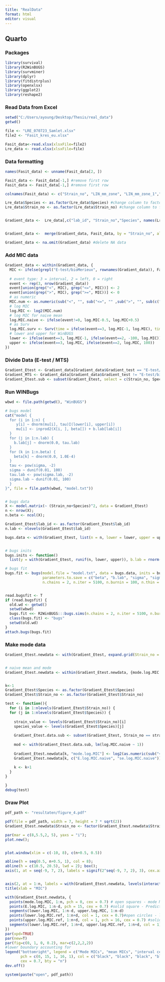 ```yaml
---
title: "RealData"
format: html
editor: visual
---
```


## Quarto

### Packages

```r
library(survival)
library(R2WinBUGS)
library(survminer)
library(dplyr)
library(fitdistrplus)
library(openxlsx)
library(ggplot2)
library(reshape2)

```

### Read Data from Excel

```r

setwd("C:/Users/ayoung/Desktop/Thesis/real_data")
getwd()

file <- "LRE_070723_Samlet.xlsx"
file2 <- "Fasit_kres_eu.xlsx"

Fasit_data<-read.xlsx(xlsxFile=file2)
Lre_data <- read.xlsx(xlsxFile=file)
```

### Data formatting

```r

names(Fasit_data) <- unname(Fasit_data[2, ])

Fasit_data <- Fasit_data[-1,] #remove first row
Fasit_data <- Fasit_data[-1,] #remove first row

colnames(Fasit_data) <- c("Strain_no", "LIN_mm_zone", "LIN_mm_zone_1","LIN_MIC_MTS","LIN_MIC_Etest","LIN_MIC_Etest_1") #change column names

Lre_data$Species <- as.factor(Lre_data$Species) #change column to factor
Lre_data$Strain_no <- as.factor(Lre_data$Strain_no) #change column to factor


Gradient_data <-  Lre_data[,c("lab_id", "Strain_no","Species", names(Lre_data)[grepl("Gradient", names(Lre_data))])]#pick only graident data


Gradient_data <-  merge(Gradient_data, Fasit_data, by = "Strain_no", all.x = TRUE)#merge gradientdata and Fasit data by matching 'Strain_no'

Gradient_data <- na.omit(Gradient_data) #delete NA data
```

### Add MIC data

```r

Gradient_data <- within(Gradient_data, {
  MIC <- ifelse(grepl("E-test/bioMerieux", rownames(Gradient_data)), Fasit_data$`LIN_MIC_Etest`, Fasit_data$`LIN_MIC_MTS`) #E-test -> using LIN_MIC_Etest/not -> LIN_MIC_MTS
 
  # event type: 3 = interval, 2 = left, 0 = right
  event <- rep(3, nrow(Gradient_data))
  event[union(grep("<", MIC), grep("<=", MIC))] <- 2
  event[union(grep(">", MIC), grep(">=", MIC))] <- 0
  # as numeric
  MIC.num <- as.numeric(sub("<", "", sub("<=", "" ,sub(">", "", sub(c(">="), "", ifelse(MIC==">256", 512,MIC))))))
  # log MIC
  log.MIC <- log2(MIC.num)
  # log MIC for naive mean
  log.MIC.naive <- ifelse(event!=0, log.MIC-0.5, log.MIC+0.5)
  # as Surv
  log.MIC.surv <- Surv(time = ifelse(event==3, log.MIC-1, log.MIC), time2 = log.MIC, event = event, type = "interval")
  # lower and upper for WinBUGS
  lower <- ifelse(event==3, log.MIC-1, ifelse(event==2, -100, log.MIC))
  upper <- ifelse(event==3, log.MIC, ifelse(event==2, log.MIC, 100))
})


```

### Divide Data (E-test / MTS)

```r


Gradient_Etest <- Gradient_data[Gradient_data$Gradient_test == "E-test/bioMerieux", ]
Gradient_MTS <- Gradient_data[Gradient_data$Gradient_test != "E-test/bioMerieux", ]
Gradient_Etest.sub <- subset(Gradient_Etest, select = c(Strain_no, Species, upper, lower, log.MIC))


```

### Run WINBugs

```r

wbwd <- file.path(getwd(), "WinBUGS")

# bugs model
cat("model {
  for (i in 1:n) {
     y[i] ~ dnorm(mu[i], tau)I(lower[i], upper[i])
     mu[i] <- inprod2(X[i, ], beta[]) + b.lab[lab[i]]
  }
  for (j in 1:n.lab) {
    b.lab[j] ~ dnorm(0.0, tau.lab)
  }
  for (k in 1:n.beta) {
    beta[k] ~ dnorm(0.0, 1.0E-4)
  }
  tau <- pow(sigma, -2)
  sigma ~ dunif(0.01, 100)
  tau.lab <- pow(sigma.lab, -2)
  sigma.lab ~ dunif(0.01, 100)
  }
}", file = file.path(wbwd, "model.txt"))


# bugs data
X <- model.matrix(~ (Strain_no+Species)^2, data = Gradient_Etest)
n <- nrow(X);
n.beta <- ncol(X); 

Gradient_Etest$lab_id <- as.factor(Gradient_Etest$lab_id)
n.lab <- nlevels(Gradient_Etest$lab_id)

bugs.data <- with(Gradient_Etest, list(n = n, lower = lower, upper = upper, X = X, n.beta = n.beta, n.lab = n.lab, lab = as.numeric(lab_id)))


# bugs inits
bugs.inits <- function()
  list(y = with(Gradient_Etest, runif(n, lower, upper)), b.lab = rnorm(n.lab, 0, 0.1), beta = rnorm(n.beta), sigma = runif(1), sigma.lab = runif(1))

# bugs fit
bugs.fit <- bugs(model.file = "model.txt", data = bugs.data, inits = bugs.inits,
                 parameters.to.save = c("beta", "b.lab", "sigma", "sigma.lab"),
                 n.chains = 2, n.iter = 5100, n.burnin = 100, n.thin = 10, debug = F, DIC = F, working.directory = wbwd)


read.bugsfit <- T
if (read.bugsfit) {
  old.wd <- getwd()
  setwd(wbwd)
  bugs.fit <<- R2WinBUGS:::bugs.sims(n.chains = 2, n.iter = 5100, n.burnin = 100, n.thin = 10,parameters.to.save = c("beta", "b.lab", "sigma", "sigma.lab"), DIC = F)
  class(bugs.fit) <- "bugs"
  setwd(old.wd)
}
attach.bugs(bugs.fit)

```

### Make mode data

```r


Gradient_Etest.newdata <- with(Gradient_Etest, expand.grid(Strain_no = levels(Strain_no), Species = levels(Species))) 


# naive mean and mode
Gradient_Etest.newdata <- within(Gradient_Etest.newdata, {mode.log.MIC <- NA; E.log.MIC.naive <- NA; se.log.MIC.naive <- NA;})


k<-1
Gradient_Etest$Species <- as.factor(Gradient_Etest$Species)
Gradient_Etest$Strain_no <- as.factor(Gradient_Etest$Strain_no)

test <- function(){
  for (i in 1:nlevels(Gradient_Etest$Strain_no)) {
  for (j in 1:nlevels(Gradient_Etest$Species)) {
    
    strain_value <- levels(Gradient_Etest$Strain_no)[i]
    species_value <- levels(Gradient_Etest$Species)[j]
 
    Gradient_Etest.data.sub <- subset(Gradient_Etest, Strain_no == strain_value & Species == species_value)
    
    mod <- with(Gradient_Etest.data.sub, lm(log.MIC.naive ~ 1))
  
    Gradient_Etest.newdata[k, "mode.log.MIC"] <- log2(as.numeric(sub("<", "", sub("<=", "" ,sub(">", "", sub(c(">="), "", names(which.max(table(Gradient_Etest.data.sub$MIC)))))))))
    Gradient_Etest.newdata[k, c("E.log.MIC.naive", "se.log.MIC.naive")] <- c(coef(mod), sqrt(vcov(mod)))
    
    k <- k+1
  }
}

}
debug(test)

```

### Draw Plot

```r

pdf_path <- "resultaten/figure_4.pdf"

pdf(file = pdf_path, width = 7, height = 7 * sqrt(2))
Gradient_Etest.newdata$Strain_no <- factor(Gradient_Etest.newdata$Strain_no, levels = unique(as.character(1:n)))

par(mar = c(8,5.5,2, 5), yaxs = "i"); 
plot.new();


plot.window(xlim = c(-10, 8), c(n+0.5, 0.5))

abline(h = seq(0.5, n+0.5, 1), col = 8);
abline(h = c(10.5, 20.5), lwd = 2); box();
axis(1, at = seq(-9, 7, 2), labels = signif(2^seq(-9, 7, 2), 3), cex.axis = 0.7)


axis(2, at = 1:n, labels = with(Gradient_Etest.newdata, levels(interaction(Strain_no, sep = " "))), las = 1, cex.axis = 0.7)
title(xlab = "MIC")

with(Gradient_Etest.newdata, {
  points(mode.log.MIC, 1:n, pch = 0, cex = 0.7) # open squares - mode MICs
  points(E.log.MIC, 1:n-d, pch = 15, cex = 0.7) #solid square - Predicted mean MICs and 95% confidence intervals
  segments(lower.log.MIC, 1:n-d, upper.log.MIC, 1:n-d)
  points(lower.log.MIC.ref, 1:n+d, col = 1, cex = 0.7)#open circles - lower boundary accounting for interval censoring
  points(upper.log.MIC.ref, 1:n+d, col = 1, pch = 16, cex = 0.7) #solid circles - reference MICs
  segments(lower.log.MIC.ref, 1:n+d, upper.log.MIC.ref, 1:n+d, col = 1)
})
par(xpd=TRUE)
par(new=T)
par(fig=c(0, 1, 0, 0.2), mar=c(2,2,2,2))
#lower boundary accounting for 
legend("bottomright", legend = c("Mode MICs", "mean MICs", "interval censoring", " reference MICs"),
       pch = c(0, 15, 1, 16, 1), col = c("black", "black", "black", "black"),
       cex = 0.7, bty = "n")
dev.off()

system(paste("open", pdf_path))
```

